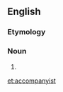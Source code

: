==English==

===Etymology===
{{suffix|en|accompany|ist}}

===Noun===
{{en-noun}}

# {{alternative spelling of|accompanist|lang=en}}

[[et:accompanyist]]